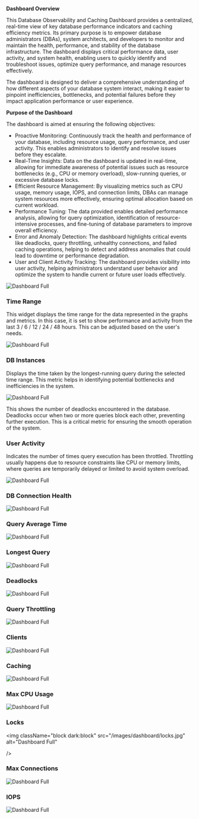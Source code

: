 
**Dashboard Overview**

This Database Observability and Caching Dashboard provides a centralized, real-time view of key database performance indicators and caching efficiency metrics. Its primary purpose is to empower database administrators (DBAs), system architects, and developers to monitor and maintain the health, performance, and stability of the database infrastructure. The dashboard displays critical performance data, user activity, and system health, enabling users to quickly identify and troubleshoot issues, optimize query performance, and manage resources effectively.

The dashboard is designed to deliver a comprehensive understanding of how different aspects of your database system interact, making it easier to pinpoint inefficiencies, bottlenecks, and potential failures before they impact application performance or user experience.

**Purpose of the Dashboard**

The dashboard is aimed at ensuring the following objectives:

+ Proactive Monitoring: Continuously track the health and performance of your database, including resource usage, query performance, and user activity. This enables administrators to identify and resolve issues before they escalate.
+ Real-Time Insights: Data on the dashboard is updated in real-time, allowing for immediate awareness of potential issues such as resource bottlenecks (e.g., CPU or memory overload), slow-running queries, or excessive database locks.
+ Efficient Resource Management: By visualizing metrics such as CPU usage, memory usage, IOPS, and connection limits, DBAs can manage system resources more effectively, ensuring optimal allocation based on current workload.
+	Performance Tuning: The data provided enables detailed performance analysis, allowing for query optimization, identification of resource-intensive processes, and fine-tuning of database parameters to improve overall efficiency.
+	Error and Anomaly Detection: The dashboard highlights critical events like deadlocks, query throttling, unhealthy connections, and failed caching operations, helping to detect and address anomalies that could lead to downtime or performance degradation.
+	User and Client Activity Tracking: The dashboard provides visibility into user activity, helping administrators understand user behavior and optimize the system to handle current or future user loads effectively.

<img
  className="block dark:block"
  src="/images/dashboard/full.jpg"
  alt="Dashboard Full"
/>  

### Time Range

This widget displays the time range for the data represented in the graphs and metrics. In this case, it is set to show performance and activity from the last 3 / 6 / 12 / 24 / 48 hours. This can be adjusted based on the user's needs.

<img
  className="block dark:block"
  src="/images/dashboard/time-range.jpg"
  alt="Dashboard Full"
  width={350}
/> 

### DB Instances

Displays the time taken by the longest-running query during the selected time range. This metric helps in identifying potential bottlenecks and inefficiencies in the system.

<img
  className="block dark:block"
  src="/images/dashboard/db-instances.jpg"
  alt="Dashboard Full"
  width={250}
/> 

This shows the number of deadlocks encountered in the database. Deadlocks occur when two or more queries block each other, preventing further execution. This is a critical metric for ensuring the smooth operation of the system.

### User Activity

Indicates the number of times query execution has been throttled. Throttling usually happens due to resource constraints like CPU or memory limits, where queries are temporarily delayed or limited to avoid system overload.

<img
  className="block dark:block"
  src="/images/dashboard/user-activity.jpg"
  alt="Dashboard Full"
  width={250}
/> 

### DB Connection Health

<img
  className="block dark:block"
  src="/images/dashboard/connection-health.jpg"
  alt="Dashboard Full"
  width={250}
/> 

### Query Average Time

<img
  className="block dark:block"
  src="/images/dashboard/query-avg.jpg"
  alt="Dashboard Full"
  width={250}
/> 

### Longest Query

<img
  className="block dark:block"
  src="/images/dashboard/longest-query.jpg"
  alt="Dashboard Full"
  width={250}
/> 

### Deadlocks

<img
  className="block dark:block"
  src="/images/dashboard/deadlocks.jpg"
  alt="Dashboard Full"
  width={250}
/> 

### Query Throttling

<img
  className="block dark:block"
  src="/images/dashboard/query-throtteling.jpg"
  alt="Dashboard Full"
  width={250}
/> 

### Clients

<img
  className="block dark:block"
  src="/images/dashboard/clients.jpg"
  alt="Dashboard Full"
  width={250}
/> 

### Caching

<img
  className="block dark:block"
  src="/images/dashboard/caching.jpg"
  alt="Dashboard Full"
  width={250}
/> 

### Max CPU Usage

<img
  className="block dark:block"
  src="/images/dashboard/max-cpu.jpg"
  alt="Dashboard Full"
/> 

### Locks

<img
  className="block dark:block"
  src="/images/dashboard/locks.jpg"
  alt="Dashboard Full"

/> 

### Max Connections

<img
  className="block dark:block"
  src="/images/dashboard/max-connections.jpg"
  alt="Dashboard Full"
/> 

### IOPS

<img
  className="block dark:block"
  src="/images/dashboard/iops.jpg"
  alt="Dashboard Full"
/>  